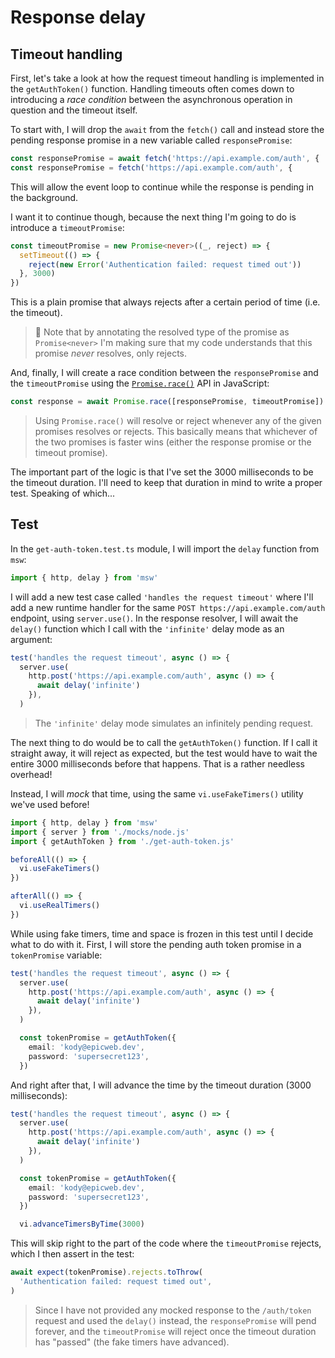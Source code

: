 # Response delay

<EpicVideo url="https://www.epicweb.dev/workshops/mocking-techniques-in-vitest/network/response-delay/solution" />

## Timeout handling

First, let's take a look at how the request timeout handling is implemented in the `getAuthToken()` function. Handling timeouts often comes down to introducing a _race condition_ between the asynchronous operation in question and the timeout itself.

To start with, I will drop the `await` from the `fetch()` call and instead store the pending response promise in a new variable called `responsePromise`:

```ts filename=get-auth-token.ts nonumber remove=1 add=2
const responsePromise = await fetch('https://api.example.com/auth', {
const responsePromise = fetch('https://api.example.com/auth', {
```

<callout-info>
  This will allow the event loop to continue while the response is pending in
  the background.
</callout-info>

I want it to continue though, because the next thing I'm going to do is introduce a `timeoutPromise`:

```ts filename=get-auth-token.ts nonumber
const timeoutPromise = new Promise<never>((_, reject) => {
  setTimeout(() => {
    reject(new Error('Authentication failed: request timed out'))
  }, 3000)
})
```

This is a plain promise that always rejects after a certain period of time (i.e. the timeout).

> :owl: Note that by annotating the resolved type of the promise as `Promise<never>` I'm making sure that my code understands that this promise _never_ resolves, only rejects.

And, finally, I will create a race condition between the `responsePromise` and the `timeoutPromise` using the [`Promise.race()`](https://developer.mozilla.org/en-US/docs/Web/JavaScript/Reference/Global_Objects/Promise/race) API in JavaScript:

```ts filename=get-auth-token.ts nonumber
const response = await Promise.race([responsePromise, timeoutPromise])
```

> Using `Promise.race()` will resolve or reject whenever any of the given promises resolves or rejects. This basically means that whichever of the two promises is faster wins (either the response promise or the timeout promise).

The important part of the logic is that I've set the 3000 milliseconds to be the timeout duration. I'll need to keep that duration in mind to write a proper test. Speaking of which...

## Test

In the `get-auth-token.test.ts` module, I will import the `delay` function from `msw`:

```ts filename=get-auth-token.test.ts
import { http, delay } from 'msw'
```

I will add a new test case called `'handles the request timeout'` where I'll add a new runtime handler for the same `POST https://api.example.com/auth` endpoint, using `server.use()`. In the response resolver, I will await the `delay()` function which I call with the `'infinite'` delay mode as an argument:

```ts filename=get-auth-token.test.ts nonumber lines=2-6
test('handles the request timeout', async () => {
  server.use(
    http.post('https://api.example.com/auth', async () => {
      await delay('infinite')
    }),
  )

```

> The `'infinite'` delay mode simulates an infinitely pending request.

The next thing to do would be to call the `getAuthToken()` function. If I call it straight away, it will reject as expected, but the test would have to wait the entire 3000 milliseconds before that happens. That is a rather needless overhead!

Instead, I will _mock_ that time, using the same `vi.useFakeTimers()` utility we've used before!

```ts filename=get-auth-token.test.ts add=5-7,9-11
import { http, delay } from 'msw'
import { server } from './mocks/node.js'
import { getAuthToken } from './get-auth-token.js'

beforeAll(() => {
  vi.useFakeTimers()
})

afterAll(() => {
  vi.useRealTimers()
})
```

While using fake timers, time and space is frozen in this test until I decide what to do with it. First, I will store the pending auth token promise in a `tokenPromise` variable:

```ts filename=get-auth-token.test.ts nonumber lines=8-11
test('handles the request timeout', async () => {
  server.use(
    http.post('https://api.example.com/auth', async () => {
      await delay('infinite')
    }),
  )

  const tokenPromise = getAuthToken({
    email: 'kody@epicweb.dev',
    password: 'supersecret123',
  })
```

And right after that, I will advance the time by the timeout duration (3000 milliseconds):

```ts filename=get-auth-token.test.ts nonumber lines=13
test('handles the request timeout', async () => {
  server.use(
    http.post('https://api.example.com/auth', async () => {
      await delay('infinite')
    }),
  )

  const tokenPromise = getAuthToken({
    email: 'kody@epicweb.dev',
    password: 'supersecret123',
  })

  vi.advanceTimersByTime(3000)
```

This will skip right to the part of the code where the `timeoutPromise` rejects, which I then assert in the test:

```ts filename=get-auth-token.test.ts nonumber
await expect(tokenPromise).rejects.toThrow(
  'Authentication failed: request timed out',
)
```

> Since I have not provided any mocked response to the `/auth/token` request and used the `delay()` instead, the `responsePromise` will pend forever, and the `timeoutPromise` will reject once the timeout duration has "passed" (the fake timers have advanced).
